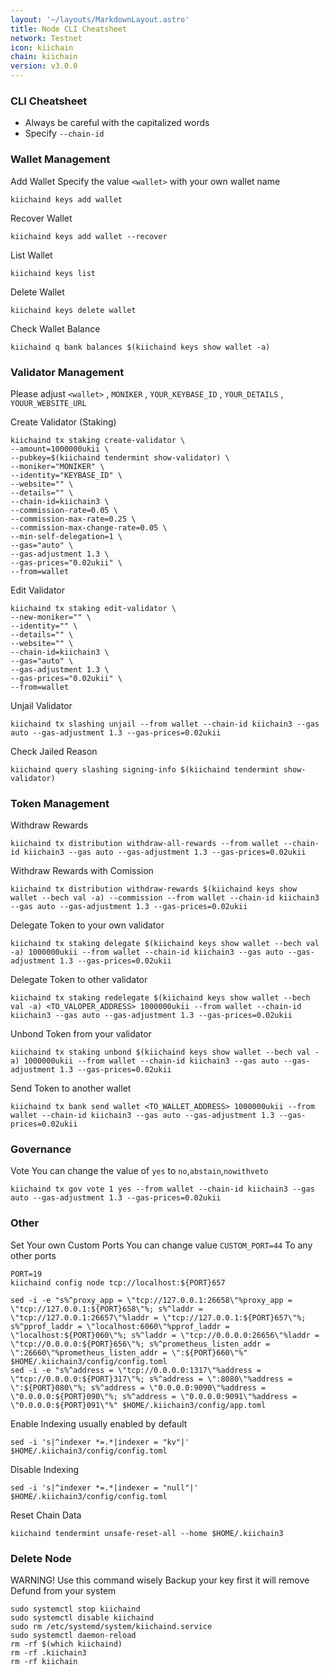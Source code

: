 ```yaml
---
layout: '~/layouts/MarkdownLayout.astro'
title: Node CLI Cheatsheet
network: Testnet
icon: kiichain
chain: kiichain
version: v3.0.0
---
```


### CLI Cheatsheet

- Always be careful with the capitalized words
- Specify `--chain-id`

### Wallet Management

Add Wallet
Specify the value `<wallet>` with your own wallet name

```
kiichaind keys add wallet
```

Recover Wallet
```
kiichaind keys add wallet --recover
```

List Wallet
```
kiichaind keys list
```

Delete Wallet
```
kiichaind keys delete wallet
```

Check Wallet Balance
```
kiichaind q bank balances $(kiichaind keys show wallet -a)
```

### Validator Management

Please adjust `<wallet>` , `MONIKER` , `YOUR_KEYBASE_ID` , `YOUR_DETAILS` , `YOUUR_WEBSITE_URL`

Create Validator (Staking)
```
kiichaind tx staking create-validator \
--amount=1000000ukii \
--pubkey=$(kiichaind tendermint show-validator) \
--moniker="MONIKER" \
--identity="KEYBASE_ID" \
--website="" \
--details="" \
--chain-id=kiichain3 \
--commission-rate=0.05 \
--commission-max-rate=0.25 \
--commission-max-change-rate=0.05 \
--min-self-delegation=1 \
--gas="auto" \
--gas-adjustment 1.3 \
--gas-prices="0.02ukii" \
--from=wallet
```


Edit Validator
```
kiichaind tx staking edit-validator \
--new-moniker="" \
--identity="" \
--details="" \
--website="" \
--chain-id=kiichain3 \
--gas="auto" \
--gas-adjustment 1.3 \
--gas-prices="0.02ukii" \
--from=wallet
```


Unjail Validator
```
kiichaind tx slashing unjail --from wallet --chain-id kiichain3 --gas auto --gas-adjustment 1.3 --gas-prices=0.02ukii
```

Check Jailed Reason
```
kiichaind query slashing signing-info $(kiichaind tendermint show-validator)
```

### Token Management

Withdraw Rewards
```
kiichaind tx distribution withdraw-all-rewards --from wallet --chain-id kiichain3 --gas auto --gas-adjustment 1.3 --gas-prices=0.02ukii
```

Withdraw Rewards with Comission
```
kiichaind tx distribution withdraw-rewards $(kiichaind keys show wallet --bech val -a) --commission --from wallet --chain-id kiichain3 --gas auto --gas-adjustment 1.3 --gas-prices=0.02ukii
```

Delegate Token to your own validator
```
kiichaind tx staking delegate $(kiichaind keys show wallet --bech val -a) 1000000ukii --from wallet --chain-id kiichain3 --gas auto --gas-adjustment 1.3 --gas-prices=0.02ukii
```

Delegate Token to other validator
```
kiichaind tx staking redelegate $(kiichaind keys show wallet --bech val -a) <TO_VALOPER_ADDRESS> 1000000ukii --from wallet --chain-id kiichain3 --gas auto --gas-adjustment 1.3 --gas-prices=0.02ukii
```

Unbond Token from your validator
```
kiichaind tx staking unbond $(kiichaind keys show wallet --bech val -a) 1000000ukii --from wallet --chain-id kiichain3 --gas auto --gas-adjustment 1.3 --gas-prices=0.02ukii
```

Send Token to another wallet
```
kiichaind tx bank send wallet <TO_WALLET_ADDRESS> 1000000ukii --from wallet --chain-id kiichain3 --gas auto --gas-adjustment 1.3 --gas-prices=0.02ukii
```

### Governance 

Vote
You can change the value of `yes` to `no`,`abstain`,`nowithveto`

```
kiichaind tx gov vote 1 yes --from wallet --chain-id kiichain3 --gas auto --gas-adjustment 1.3 --gas-prices=0.02ukii
```

### Other

Set Your own Custom Ports
You can change value `CUSTOM_PORT=44` To any other ports

```  
PORT=19
kiichaind config node tcp://localhost:${PORT}657
```
```
sed -i -e "s%^proxy_app = \"tcp://127.0.0.1:26658\"%proxy_app = \"tcp://127.0.0.1:${PORT}658\"%; s%^laddr = \"tcp://127.0.0.1:26657\"%laddr = \"tcp://127.0.0.1:${PORT}657\"%; s%^pprof_laddr = \"localhost:6060\"%pprof_laddr = \"localhost:${PORT}060\"%; s%^laddr = \"tcp://0.0.0.0:26656\"%laddr = \"tcp://0.0.0.0:${PORT}656\"%; s%^prometheus_listen_addr = \":26660\"%prometheus_listen_addr = \":${PORT}660\"%" $HOME/.kiichain3/config/config.toml
sed -i -e "s%^address = \"tcp://0.0.0.0:1317\"%address = \"tcp://0.0.0.0:${PORT}317\"%; s%^address = \":8080\"%address = \":${PORT}080\"%; s%^address = \"0.0.0.0:9090\"%address = \"0.0.0.0:${PORT}090\"%; s%^address = \"0.0.0.0:9091\"%address = \"0.0.0.0:${PORT}091\"%" $HOME/.kiichain3/config/app.toml
```

Enable Indexing usually enabled by default
```
sed -i 's|^indexer *=.*|indexer = "kv"|' $HOME/.kiichain3/config/config.toml
```

Disable Indexing
```
sed -i 's|^indexer *=.*|indexer = "null"|' $HOME/.kiichain3/config/config.toml
```

Reset Chain Data
```
kiichaind tendermint unsafe-reset-all --home $HOME/.kiichain3
```

### Delete Node

WARNING! Use this command wisely 
Backup your key first it will remove Defund from your system

```
sudo systemctl stop kiichaind
sudo systemctl disable kiichaind
sudo rm /etc/systemd/system/kiichaind.service
sudo systemctl daemon-reload
rm -rf $(which kiichaind)
rm -rf .kiichain3
rm -rf kiichain
```
